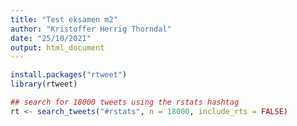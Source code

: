 ```yaml
---
title: "Test eksamen m2"
author: "Kristoffer Herrig Thorndal"
date: "25/10/2021"
output: html_document
---
```


```r
install.packages("rtweet")
library(rtweet)
```

```r
## search for 18000 tweets using the rstats hashtag
rt <- search_tweets("#rstats", n = 18000, include_rts = FALSE)
```

